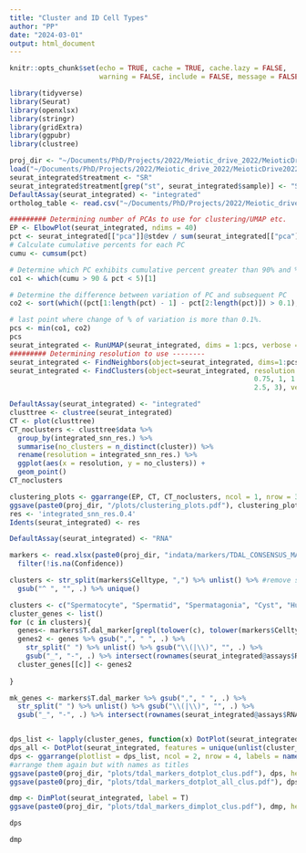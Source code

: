 ```yaml
---
title: "Cluster and ID Cell Types"
author: "PP"
date: "2024-03-01"
output: html_document
---
```


```r
knitr::opts_chunk$set(echo = TRUE, cache = TRUE, cache.lazy = FALSE, 
                      warning = FALSE, include = FALSE, message = FALSE)
```

``` r
library(tidyverse)
library(Seurat)
library(openxlsx)
library(stringr)
library(gridExtra)
library(ggpubr)
library(clustree)
```

``` r
proj_dir <- "~/Documents/PhD/Projects/2022/Meiotic_drive_2022/MeioticDrive2022_Analyses/R_analyses/"
load("~/Documents/PhD/Projects/2022/Meiotic_drive_2022/MeioticDrive2022_Analyses/R_analyses/indata/RData/integrated_seurat_nf200_mtr0.20_gu0.RData")
seurat_integrated$treatment <- "SR"
seurat_integrated$treatment[grep("st", seurat_integrated$sample)] <- "ST"
DefaultAssay(seurat_integrated) <- "integrated"
ortholog_table <- read.csv("~/Documents/PhD/Projects/2022/Meiotic_drive_2022/MeioticDrive2022_Analyses/R_analyses/outdata/orthologs_Jan24.csv")
```


``` r
######### Determining number of PCAs to use for clustering/UMAP etc.
EP <- ElbowPlot(seurat_integrated, ndims = 40)
pct <- seurat_integrated[["pca"]]@stdev / sum(seurat_integrated[["pca"]]@stdev) * 100
# Calculate cumulative percents for each PC
cumu <- cumsum(pct)

# Determine which PC exhibits cumulative percent greater than 90% and % variation associated with the PC as less than 5
co1 <- which(cumu > 90 & pct < 5)[1]

# Determine the difference between variation of PC and subsequent PC
co2 <- sort(which((pct[1:length(pct) - 1] - pct[2:length(pct)]) > 0.1), decreasing = T)[1] + 1

# last point where change of % of variation is more than 0.1%.
pcs <- min(co1, co2)
pcs
seurat_integrated <- RunUMAP(seurat_integrated, dims = 1:pcs, verbose = F)
######### Determining resolution to use --------
seurat_integrated <- FindNeighbors(object=seurat_integrated, dims=1:pcs, verbose = F)
seurat_integrated <- FindClusters(object=seurat_integrated, resolution = c(0.05, 0.1, 0.2, 0.3, 0.4, 0.5, 
                                                            0.75, 1, 1.25, 1.5, 1.75, 2, 
                                                            2.5, 3), verbose = F)
```

```r
DefaultAssay(seurat_integrated) <- "integrated"
clusttree <- clustree(seurat_integrated)
CT <- plot(clusttree)
CT_noclusters <- clusttree$data %>% 
  group_by(integrated_snn_res.) %>% 
  summarise(no_clusters = n_distinct(cluster)) %>% 
  rename(resolution = integrated_snn_res.) %>%
  ggplot(aes(x = resolution, y = no_clusters)) +
  geom_point()
CT_noclusters

clustering_plots <- ggarrange(EP, CT, CT_noclusters, ncol = 1, nrow = 3)
ggsave(paste0(proj_dir, "/plots/clustering_plots.pdf"), clustering_plots, height = 30, width = 30)
res <- 'integrated_snn_res.0.4'
Idents(seurat_integrated) <- res
```



```r
DefaultAssay(seurat_integrated) <- "RNA"

markers <- read.xlsx(paste0(proj_dir, "indata/markers/TDAL_CONSENSUS_MARKERS130224.xlsx"), sheet = 2)[,c(1,2,3,4,5,7)] %>% 
  filter(!is.na(Confidence))

clusters <- str_split(markers$Celltype, ",") %>% unlist() %>% #remove space at start of string
  gsub("^ ", "", .) %>% unique()

clusters <- c("Spermatocyte", "Spermatid", "Spermatagonia", "Cyst", "Hub", "GSC")
cluster_genes <- list()
for (c in clusters){
  genes<- markers$T.dal_marker[grepl(tolower(c), tolower(markers$Celltype))]
  genes2 <- genes %>% gsub(",", " ", .) %>% 
    str_split(" ") %>% unlist() %>% gsub("\\(|\\)", "", .) %>% 
    gsub("_", "-", .) %>% intersect(rownames(seurat_integrated@assays$RNA@counts))
  cluster_genes[[c]] <- genes2
  
}

mk_genes <- markers$T.dal_marker %>% gsub(",", " ", .) %>% 
  str_split(" ") %>% unlist() %>% gsub("\\(|\\)", "", .) %>% 
  gsub("_", "-", .) %>% intersect(rownames(seurat_integrated@assays$RNA@counts))


dps_list <- lapply(cluster_genes, function(x) DotPlot(seurat_integrated, features = x, assay = "RNA" ) + coord_flip())
dps_all <- DotPlot(seurat_integrated, features = unique(unlist(cluster_genes)), assay = "RNA" ) + coord_flip()
dps <- ggarrange(plotlist = dps_list, ncol = 2, nrow = 4, labels = names(cluster_genes))
#arrange them again but with names as titles
ggsave(paste0(proj_dir, "plots/tdal_markers_dotplot_clus.pdf"), dps, height = 20, width = 20)
ggsave(paste0(proj_dir, "plots/tdal_markers_dotplot_all_clus.pdf"), dps_all, height = 20, width = 14)

dmp <- DimPlot(seurat_integrated, label = T)
ggsave(paste0(proj_dir, "plots/tdal_markers_dimplot_clus.pdf"), dmp, height = 10, width = 10)
```


```r
dps
```


```r
dmp
```






